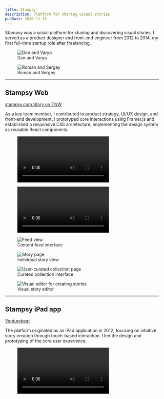 ```yaml
---
title: Stampsy
description: Platform for sharing visual stories.
pubDate: 2019-11-18
---
```




Stampsy was a social platform for sharing and discovering visual stories. I
served as a product designer and front-end engineer from 2012 to 2014, my first
full-time startup role after freelancing.

<div class="feature grid grid-cols-2 gap-8">
  <figure>
    <Image src={dan_and_varya} alt="Dan and Varya" />
    <figcaption>Dan and Varya</figcaption>
  </figure>
  <figure>
    <Image src={roman_and_sergey} alt="Roman and Sergey" />
    <figcaption>Roman and Sergey</figcaption>
  </figure>
</div>

---

## Stampsy Web

<div class="mt-0 flex justify-center gap-4">
  <a target="_blank" class="text-base" href="https://stampsy.com">
    stampsy.com
  </a>
  <a
    target="_blank"
    class="text-base"
    href="https://thenextweb.com/news/stampsy-a-creative-medium-between-a-blog-and-a-website"
  >
    Story on TNW
  </a>
</div>

As a key team member, I contributed to product strategy, UI/UX design, and
front-end development. I prototyped core interactions using Framer.js and
established a responsive CSS architecture, implementing the design system as
reusable React components.

<figure class="feature">
  <Video controls src={stampsy_web} />
  <figcaption>Promo video</figcaption>
</figure>

<figure class="feature">
  <Video controls src={stampsy_site} />
  <figcaption>Marketing website design (2014)</figcaption>
</figure>

<div class="feature grid grid-cols-2 gap-8">
  <figure>
    <Image src={web_0} alt="Feed view" />
    <figcaption>Content feed interface</figcaption>
  </figure>
  <figure>
    <Image src={web_1} alt="Story page" />
    <figcaption>Individual story view</figcaption>
  </figure>
  <figure>
    <Image src={web_2} alt="User-curated collection page" />
    <figcaption>Curated collection interface</figcaption>
  </figure>
  <figure>
    <Image src={web_3} alt="Visual editor for creating stories" />
    <figcaption>Visual story editor</figcaption>
  </figure>
</div>

---

## Stampsy iPad app

<div class="mt-0 flex justify-center gap-4">
  <a
    target="_blank"
    class="text-base"
    href="https://venturebeat.com/media/stampsy-builds-tools-for-the-next-generation-of-bloggers-and-publishers/"
  >
    Venturebeat
  </a>
</div>

The platform originated as an iPad application in 2012, focusing on intuitive
story creation through touch-based interaction. I led the design and prototyping
of the core user experience.

<figure class="feature">
  <Video controls src={ipad_app} />
  <figcaption>Story creation workflow demonstration</figcaption>
</figure>

